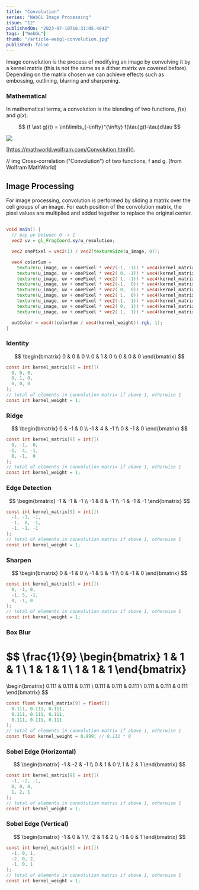```yaml
---
title: "Convolution"
series: "WebGL Image Processing"
issue: "12"
publishedOn: "2023-07-10T16:31:05.404Z"
tags: ["WebGL"]
thumb: "/article-webgl-convolution.jpg"
published: false
---
```


<WebGLImageProcessingIntro />

Image convolution is the process of modifying an image by convolving it by a kernel matrix (this is not the same as a dither matrix we covered before). Depending on the matrix chosen we can achieve effects such as embossing, outlining, blurring and sharpening.

### Mathematical

In mathematical terms, a convolution is the blending of two functions, $f(x)$ and $g(x)$.

$$
(f \ast g)(t) = \int\limits_{-\infty}^{\infty} f(\tau)g(t-\tau)d\tau
$$

<div style={{display: 'flex', alignItems: 'center', justifyContent: 'center'}}>
  <img src="/convolution-wolfram-mathworld.gif" />
</div>

[https://mathworld.wolfram.com/Convolution.html]().

// img Cross-correlation ("Convolution") of two functions, f and g. (from Wolfram MathWorld)

## Image Processing

For image processing, convolution is performed by sliding a matrix over the cell groups of an image. For each position of the convolution matrix, the pixel values are multiplied and added together to replace the original center.

## 

```glsl
void main() {
  // map uv between 0 -> 1
  vec2 uv = gl_FragCoord.xy/u_resolution;

  vec2 onePixel = vec2(1) / vec2(textureSize(u_image, 0));

  vec4 colorSum =
    texture(u_image, uv + onePixel * vec2(-1, -1)) * vec4(kernel_matrix[0]) +
    texture(u_image, uv + onePixel * vec2( 0, -1)) * vec4(kernel_matrix[1]) +
    texture(u_image, uv + onePixel * vec2( 1, -1)) * vec4(kernel_matrix[2]) +
    texture(u_image, uv + onePixel * vec2(-1,  0)) * vec4(kernel_matrix[3]) +
    texture(u_image, uv + onePixel * vec2( 0,  0)) * vec4(kernel_matrix[4]) +
    texture(u_image, uv + onePixel * vec2( 1,  0)) * vec4(kernel_matrix[5]) +
    texture(u_image, uv + onePixel * vec2(-1,  1)) * vec4(kernel_matrix[6]) +
    texture(u_image, uv + onePixel * vec2( 0,  1)) * vec4(kernel_matrix[7]) +
    texture(u_image, uv + onePixel * vec2( 1,  1)) * vec4(kernel_matrix[8]) ;

  outColor = vec4((colorSum / vec4(kernel_weight)).rgb, 1);
}
```

### Identity
$$
\begin{bmatrix}
  0 & 0 & 0 \\
  0 & 1 & 0 \\
  0 & 0 & 0
\end{bmatrix}
$$

<Dither step="convolution-identity" />

```glsl
const int kernel_matrix[9] = int[](
  0, 0, 0,
  0, 1, 0,
  0, 0, 0
);
// total of elements in convolution matrix if above 1, otherwise 1
const int kernel_weight = 1;
```

### Ridge
$$
\begin{bmatrix}
  0 & -1 & 0 \\
  -1 & 4 & -1 \\
  0 & -1 & 0
\end{bmatrix}
$$

<Dither step="convolution-ridge" />

```glsl
const int kernel_matrix[9] = int[](
  0, -1,  0,  
 -1,  4, -1,
  0, -1,  0
);
// total of elements in convolution matrix if above 1, otherwise 1
const int kernel_weight = 1;
```

### Edge Detection
$$
\begin{bmatrix}
  -1 & -1 & -1 \\
  -1 & 8 & -1 \\
  -1 & -1 & -1 
\end{bmatrix}
$$

<Dither step="convolution-edge-detection" />

```glsl 
const int kernel_matrix[9] = int[](
  -1, -1, -1,
  -1,  8, -1,
  -1, -1, -1
);
// total of elements in convolution matrix if above 1, otherwise 1
const int kernel_weight = 1;
```


### Sharpen
$$
\begin{bmatrix}
  0 & -1 & 0 \\
  -1 & 5 & -1 \\
  0 & -1 & 0
\end{bmatrix}
$$

<Dither step="convolution-sharpen" />

```glsl
const int kernel_matrix[9] = int[](
  0, -1, 0,
  -1, 5, -1,
  0, -1, 0
);
// total of elements in convolution matrix if above 1, otherwise 1
const int kernel_weight = 1;
```


### Box Blur
$$
\frac{1}{9}
\begin{bmatrix}
  1 & 1 & 1 \\
  1 & 1 & 1 \\
  1 & 1 & 1
\end{bmatrix}
=
\begin{bmatrix}
  0.111 & 0.111 & 0.111 \\
  0.111 & 0.111 & 0.111 \\
  0.111 & 0.111 & 0.111
\end{bmatrix}
$$

<Dither step="convolution-box-blur" />

```glsl
const float kernel_matrix[9] = float[](
  0.111, 0.111, 0.111,
  0.111, 0.111, 0.111,
  0.111, 0.111, 0.111
);
// total of elements in convolution matrix if above 1, otherwise 1
const float kernel_weight = 0.999; // 0.111 * 9
```

### Sobel Edge (Horizontal)
$$
\begin{bmatrix}
  -1 & -2 & -1 \\
  0 & 1 & 0 \\
  1 & 2 & 1
\end{bmatrix}
$$

<Dither step="convolution-sobel-hori" />

```glsl
const int kernel_matrix[9] = int[](
  -1, -2, -1,
  0, 0, 0,
  1, 2, 1
);
// total of elements in convolution matrix if above 1, otherwise 1
const int kernel_weight = 1;
```

### Sobel Edge (Vertical)
$$
\begin{bmatrix}
  -1 & 0 & 1 \\
  -2 & 1 & 2 \\
  -1 & 0 & 1
\end{bmatrix}
$$

<Dither step="convolution-sobel-vert" />

```glsl
const int kernel_matrix[9] = int[](
  -1, 0, 1,
  -2, 0, 2,
  -1, 0, 1
);
// total of elements in convolution matrix if above 1, otherwise 1
const int kernel_weight = 1;
```
